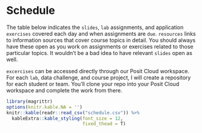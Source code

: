 # Schedule {-}

The table below indicates the `slides`, `lab` assignments, and application `exercises` covered each day and when assignments are `due`. `resources` links to information sources that cover course topics in detail. You should always have these open as you work on assignments or exercises related to those particular topics. It wouldn't be a bad idea to have relevant `slides` open as well. 

`excercises` can be accessed directly through our Posit Cloud workspace. For each `lab`, data challenge, and course project, I will create a repository for each student or team. You'll clone your repo into your Posit Cloud workspace and complete the work from there.

```r
library(magrittr)
options(knitr.kable.NA = '')
knitr::kable(readr::read_csv("schedule.csv")) %>%
  kableExtra::kable_styling(font_size = 12,
                            fixed_thead = T)
```
